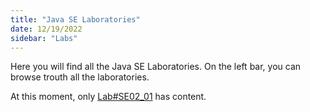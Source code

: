 ```yaml
---
title: "Java SE Laboratories"
date: 12/19/2022
sidebar: "Labs"
---
```


Here you will find all the Java SE Laboratories. On the left bar, you can browse trouth all the laboratories.

At this moment, only [Lab#SE02_01](laboratories/java_labs/labse02_1.qmd) has content.

